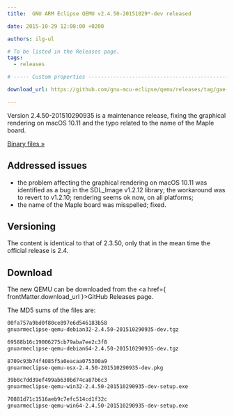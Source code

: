 ```yaml
---
title:  GNU ARM Eclipse QEMU v2.4.50-20151029*-dev released

date: 2015-10-29 12:00:00 +0200

authors: ilg-ul

# To be listed in the Releases page.
tags:
  - releases

# ----- Custom properties -----------------------------------------------------

download_url: https://github.com/gnu-mcu-eclipse/qemu/releases/tag/gae-2.4.50-20151029/

---
```


Version 2.4.50-201510290935 is a maintenance release, fixing the graphical rendering on macOS 10.11 and the typo related to the name of the Maple board.

<!-- truncate -->

<p><a href={ frontMatter.download_url }>Binary files »</a></p>

## Addressed issues

* the problem affecting the graphical rendering on macOS 10.11 was identified as a bug in the SDL_Image v1.2.12 library; the workaround was to revert to v1.2.10; rendering seems ok now, on all platforms;
* the name of the Maple board was misspelled; fixed.

## Versioning

The content is identical to that of 2.3.50, only that in the mean time the official release is 2.4.

## Download

The new QEMU can be downloaded from the <a href={ frontMatter.download_url }>GitHub Releases</a> page.

The MD5 sums of the files are:

```txt
00fa757a9bd0f80ce897e6d546183b58
gnuarmeclipse-qemu-debian32-2.4.50-201510290935-dev.tgz

69588b16c19006275cb79aba7ee2c3f8
gnuarmeclipse-qemu-debian64-2.4.50-201510290935-dev.tgz

8709c93b74f4085f5a0eacaa075300a9
gnuarmeclipse-qemu-osx-2.4.50-201510290935-dev.pkg

39b0c7dd39ef499ab630bd74ca87b6c3
gnuarmeclipse-qemu-win32-2.4.50-201510290935-dev-setup.exe

70881d71c1516aeb9c7efc514cd1f32c
gnuarmeclipse-qemu-win64-2.4.50-201510290935-dev-setup.exe

```

